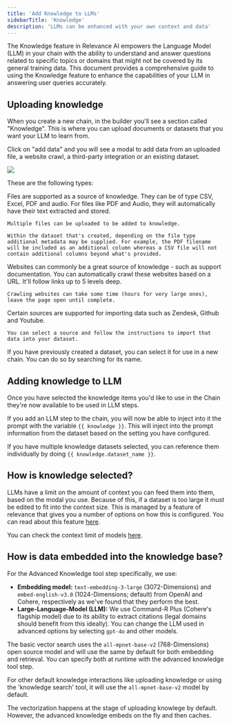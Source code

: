```yaml
---
title: 'Add Knowledge to LLMs'
sidebarTitle: 'Knowledge'
description: 'LLMs can be enhanced with your own context and data'
---
```


The Knowledge feature in Relevance AI empowers the Language Model (LLM) in your chain with the ability to understand and answer questions related to specific topics or domains that might not be covered by its general training data. This document provides a comprehensive guide to using the Knowledge feature to enhance the capabilities of your LLM in answering user queries accurately.

## Uploading knowledge

When you create a new chain, in the builder you'll see a section called "Knowledge". This is where you can upload documents or datasets that you want your LLM to learn from.

Click on "add data" and you will see a modal to add data from an uploaded file, a website crawl, a third-party integration or an existing dataset.

<Frame caption="Screenshot of Add Data modal for Knowledge">
  <img src="/images/knowledge-modal.png" />
</Frame>

These are the following types:

<Tabs>
  <Tab title="File">
    Files are supported as a source of knowledge. They can be of type CSV, Excel, PDF and audio. For files like PDF and Audio, they will automatically have their text extracted and stored.

    Multiple files can be uploaded to be added to knowledge.

    Within the dataset that's created, depending on the file type additional metadata may be supplied. For example, the PDF filename will be included as an additional column whereas a CSV file will not contain additional columns beyond what's provided.
  </Tab>
  <Tab title="Website">
    Websites can commonly be a great source of knowledge - such as support documentation. You can automatically crawl these websites based on a URL. It'll follow links up to 5 levels deep.

    Crawling websites can take some time (hours for very large ones), leave the page open until complete.
  </Tab>
  <Tab title="Third-party">
    Certain sources are supported for importing data such as Zendesk, Github and Youtube.

    You can select a source and follow the instructions to import that data into your dataset.
  </Tab>
  <Tab title="Existing dataset">
    If you have previously created a dataset, you can select it for use in a new chain. You can do so by searching for its name.
  </Tab>
</Tabs>

## Adding knowledge to LLM

Once you have selected the knowledge items you'd like to use in the Chain they're now available to be used in LLM steps.

If you add an LLM step to the chain, you will now be able to inject into it the prompt with the variable `{{ knowledge }}`. This will inject into the prompt information from the dataset based on the setting you have configured.

If you have multiple knowledge datasets selected, you can reference them individually by doing `{{ knowledge.dataset_name }}`.

## How is knowledge selected?

LLMs have a limit on the amount of context you can feed them into them, based on the modal you use. Because of this, if a dataset is too large it must be edited to fit into the context size. This is managed by a feature of relevance that gives you a number of options on how this is configured. You can read about this feature [here](/tool/tool-steps/llms/how-to-handle-too-much-text).

<Tip>You can check the context limit of models [here](/tool/tool-steps/llms/models).</Tip>

## How is data embedded into the knowledge base?

For the Advanced Knowledge tool step specifically, we use:

- **Embedding model:** `text-embedding-3-large` (3072-Dimensions) and `embed-english-v3.0` (1024-Dimensions; default) from OpenAI and Cohere, respectively as we've found that they perform the best.
- **Large-Language-Model (LLM):** We use Command-R Plus (Cohere's flagship model) due to its ability to extract citations (legal domains should benefit from this ideally). You can change the LLM used in advanced options by selecting `gpt-4o` and other models.

The basic vector search uses the `all-mpnet-base-v2` (768-Dimensions) open source model and will use the same by default for both embedding and retrieval. You can specify both at runtime with the advanced knowledge tool step.

For other default knowledge interactions like uploading knowledge or using the 'knowledge search' tool, it will use the `all-mpnet-base-v2` model by default.

The vectorization happens at the stage of uploading knowlege by default. However, the advanced knowledge embeds on the fly and then caches.